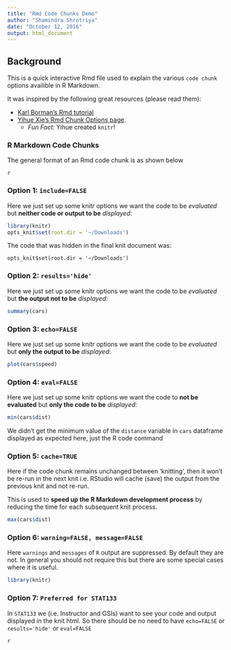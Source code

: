 ```yaml
---
title: "Rmd Code Chunks Demo"
author: "Shamindra Shrotriya"
date: "October 12, 2016"
output: html_document
---
```


## Background

This is a quick interactive Rmd file used to explain the various `code chunk`
options availible in R Markdown.

It was inspired by the following great resources (please read them):

*  [Karl Borman's Rmd tutorial](http://kbroman.org/knitr_knutshell/pages/Rmarkdown.html)
*  [Yihue Xie's Rmd Chunk Options page](http://yihui.name/knitr/options/). 
    *  _Fun Fact:_ Yihue created `knitr`!

### R Markdown Code Chunks

The general format of an Rmd code chunk is as shown below

```
{r chunk_name, chunk_options}
```

### Option 1: `include=FALSE`

Here we just set up some knitr options we want the code to be 
_evaluated_ but **neither code or output to be** _displayed_:

```r
library(knitr)
opts_knit$set(root.dir = '~/Downloads')
```

The code that was hidden in the final knit document was:

```
opts_knit$set(root.dir = '~/Downloads')
```

### Option 2: `results='hide'`

Here we just set up some knitr options we want the code to be 
_evaluated_ but **the output not to be** _displayed_:

```r
summary(cars)
```

### Option 3: `echo=FALSE`

Here we just set up some knitr options we want the code to be 
_evaluated_ but **only the output to be** _displayed_:

```r
plot(cars$speed)
```

### Option 4: `eval=FALSE`

Here we just set up some knitr options we want the code to 
**not be evaluated** but **only the code to be** _displayed_:

```r
min(cars$dist)
```

We didn't get the minimum value of the `distance` variable in `cars` 
dataframe displayed as expected here, just the R code command

### Option 5: `cache=TRUE`

Here if the code chunk remains unchanged between 'knitting', then it
won't be re-run in the next knit i.e. RStudio will cache (save) the output
from the previous knit and not re-run.

This is used to **speed up the R Markdown development process** by reducing
the time for each subsequent knit process.

```r
max(cars$dist)
```

### Option 6: `warning=FALSE, message=FALSE`

Here `warnings` and `messages` of `R` output are suppressed. By default they
are not. In general you should not require this but there are some special 
cases where it is useful.

```r
library(knitr)
```

### Option 7: `Preferred for STAT133`

In `STAT133` we (i.e. Instructor and GSIs) want to see your code and output
displayed in the knit html. So there should be no need to have `echo=FALSE`
or `results='hide'` or `eval=FALSE`

```
{r chunk_name, cache=TRUE}
```